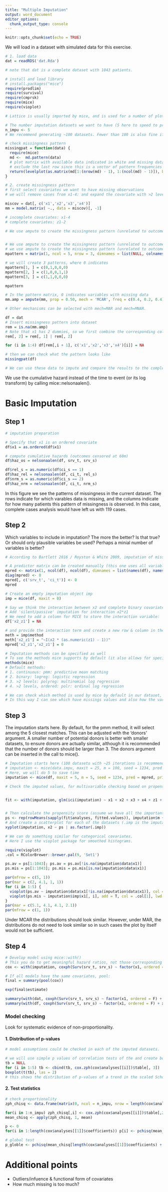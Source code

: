 ```yaml
---
title: "Multiple Imputation"
output: word_document
editor_options: 
  chunk_output_type: console
---
```


```r
knitr::opts_chunk$set(echo = TRUE)
```


We will load in a dataset with simulated data for this exercise.  
``` r
# 1. load data
dat = readRDS('dat.Rda')

# note that dat is a complete dataset with 1043 patients. 

```

``` r
# install and load library
# install.packages("mice")
require(prodlim)
require(survival)
require(cmprsk)
require(mice)
require(vioplot)

# Lattice is usually imported by mice, and is used for a number of plotting functions

# The number imputation datasets we want to have (5 here to speed to process up)
n_impu <- 5
# We recommend generating ~100 datasets. Fewer than 100 is also fine if it has no impact on the covariates
```

``` r
# check missingness pattern
missingpat = function(data) {
  require(mice)
  md <-  md.pattern(data)
  # plot matrix with available data indicated in white and missing data in black 
  # exclude the last row since this is a vector of pattern frequencies
  return(levelplot(as.matrix(md[1:(nrow(md) - 1), 1:(ncol(md) - 1)]), border = 'black', colorkey = F, col.regions = gray(0:1), scales = list(x = list(rot = 90)), xlab = 'N observations in pattern'))
}
```

```r

# 2. create missingness pattern
# first select covariates we want to have missing observations
# we will remove cases from x1-4: and expand the covariate with >2 levels.

miscov = dat[, c('x1','x2','x3','x4')]
mm = model.matrix( ~., data = miscov)[, -1]

# incomplete covariates: x1-4
# complete covariates: z1-2

# We use ampute to create the missingness pattern (unrelated to outcomes).


# We use ampute to create the missingness pattern (unrelated to outcomes).
# we use ampute to create the missingness pattern (unrelated to outcomes)
mpattern = matrix(1, ncol = 5, nrow = 3, dimnames = list(NULL, colnames(mm)))

# we will create 3 patterns, where 0 indicates  
mpattern[1, ] = c(0,1,0,0,0)
mpattern[2, ] = c(1,0,0,1,1)
mpattern[3, ] = c(1,1,0,0,0)

mpattern

# In the pattern matrix, 0 indicates variables with missing data
mm.amp = ampute(mm, prop = 0.50, mech = 'MCAR', freq = c(0.4, 0.2, 0.4), patterns = mpattern)$amp

# Other mechanisms can be selected with mech=MAR and mech=MNAR. 

df = dat
# Insert missingness pattern into dataset
rem = is.na(mm.amp)
# Note that x1 has 2 dummies, so we first combine the corresponding columns:
rem[, 2] = rem[, 1] | rem[, 2]

for (i in 1:4) df[rem[,i + 1], c('x1','x2','x3','x4')[i]] = NA

# then we can check what the pattern looks like
missingpat(df)

# We can use these data to impute and compare the results to the complete dataset

```

We use the cumulative hazard instead of the time to event (or its log transform) by calling mice::nelsonaalen().  

# Basic Imputation

## Step 1

``` r

# imputation preparation

# Specify that x1 is an ordered covariate
df$x1 = as.ordered(df$x1)

# compute cumulative hazards (outcomes censored at 60m)
df$haz_os = nelsonaalen(df, srv_t, srv_s)

df$rel_s = as.numeric(df$ci_s == 1)
df$haz_rel = nelsonaalen(df, ci_t, rel_s)
df$nrm_s = as.numeric(df$ci_s == 2)
df$haz_nrm = nelsonaalen(df, ci_t, nrm_s)

```

In this figure we see the patterns of missingness in the current dataset. The rows indicate for which varables data is missing, and the columns indicate for how many patients this pattern of missingness is observed. In this case, complete cases analysis would have left us with 119 cases.   

## Step 2

Which variables to include in imputation? The more the better? Is that true? Or should only plausible variables be used? Perhaps a minial number of variables is better?

``` r

# According to Bartlett 2016 / Royston & White 2009, imputation of missing data is done conditional on the complete covariates, and better results are obtained with interactions between cumulative hazard and complete covariates.  

# A predictor matrix can be created manually (this one uses all variables to impute all variables (except time)):
mpred <- matrix(1, ncol(df), ncol(df), dimnames = list(names(df), names(df)))
diag(mpred) <- 0
mpred[, c('srv_t', 'ci_t')] <- 0
mpred

# Create an empty imputation object imp
imp = mice(df, maxit = 0)

# Say we think the interaction between x2 and complete binary covariate z1:
# Add 'silent/passive' imputation for interaction x2*z1
# We need to add a column for MICE to store the interaction variable:
df['x2_z1'] = NA

# and provide the interaction term and create a new row & column in the predictor matrix corresponding to the interaction term. 
meth = imp$method
meth['x2_z1'] = "~I(x2 * (as.numeric(z1) - 1))"
mpred['x2_z1','x2_z1'] = 0

# Imputation methods can be specified as well
# To see the methods mice supports by default (it also allows for specifying custom functions but this is typically sufficient):
methods(mice)
# Default methods:
# 1. continuous: pmm: predictive mean matching
# 2. binary: logreg: logistic regression
# 3. >2 levels: polyreg: multinomial log regression
# 4. >2 levels, ordered: polr: ordinal log regression

# We can check which method is used by mice by default in our dataset, and change it if you want
# In this way I can see which have missings values and also how the variabels are stored; "" means that that variable won't be imputed

```

## Step 3

The imputation starts here. By default, for the pmm method, it will select among the 5 closest matches. This can be adjusted with the 'donors' argument. A smaller number of potential donors is better with smaller datasets, to ensure donors are actually similar, although it is recommended that the number of donors should be larger than 3. The donors argument can be inserted in the call to mice().  

``` r

# Imputation starts here (100 datasets with ~25 iterations is recommended)
# imputation <- mice(data.impu, maxit = 25, m = 100, seed = 1234, pred = pred, meth = meth, print = T)
# Here, we will do 5 to save time  
imputation <- mice(df, maxit = 5, m = 5, seed = 1234, pred = mpred, print = T)

```

``` r

# Check the imputed values, for multivariable checking based on propensity scores


fit <- with(imputation, glm(ici(imputation) ~ x1 + x2 + x3 + x4 + z1 + z2 + srv_s + rel_s + nrm_s + haz_os + haz_rel + haz_nrm))


# Then calculate the propensity score (assume we have all the important variables in)
ps <- rep(rowMeans(sapply(fit$analyses, fitted.values)), imputation$m + 1)
# And create a scatterplot for each of the datasets (.imp is the imputation dataset indicator)x
xyplot(imputation, x2 ~ ps | as.factor(.imp))

# We can do something similar for categorical covariates.
# Here I use the vioplot package for smoothed histograms.

require(vioplot)
.col = RColorBrewer::brewer.pal(9, 'Set1')

ps.av = ps[1:1043]; ps.av = ps.av[!is.na(imputation$data$x1)]
ps.mis = ps[1:1043]; ps.mis = ps.mis[is.na(imputation$data$x1)]

par(mfrow = c(5, 1))
par(mar = c(2, 4.1, 1, 1))
for (i in 1:5) {
  vioplot(ps.av ~ imputation$data$x1[!is.na(imputation$data$x1)], col = .col[2], lwd = 2, side = 'left', horizontal = F)
  vioplot(ps.mis ~ imputation$imp$x1[, i], add = T, col = .col[1], lwd = 2, side = 'right', horizontal = F)
}
par(mar = c(5.1, 4.1, 4.1, 2.1))
par(mfrow = c(1, 1))

```


Under MCAR the distributions should look similar. However, under MAR, the distributions do not need to look similar so in such cases the plot by itself would not be sufficient. 

## Step 4
``` r

# Develop model using mice::with()
# This you do to get meaningful hazard ratios, not those corresponding to the linear/quadratic/cubic terms which are given for ordered covariates.
cox <- with(imputation, coxph(Surv(srv_t, srv_s) ~ factor(x1, ordered = F) + x2 + x3 + z1 + z2))

# If all models have the same covariates, pool:
final = summary(pool(cox))

exp(final$estimate)

summary(with(dat, coxph(Surv(srv_t, srv_s) ~ factor(x1, ordered = F) + x2 + x3 + z1 + z2)))
summary(with(df, coxph(Surv(srv_t, srv_s) ~ factor(x1, ordered = F) + x2 + x3 + z1 + z2)))

```

### Model checking

Look for systematic evidence of non-proportionality.

#### 1. Distribution of p-values
``` r
# model assumptions could be checked in each of the imputed datasets. 

# we will use simple p values of correlation tests of the and create boxplots because visual evaluation of each of the models would be too much
tb = NULL
for (i in 1:5) tb <- cbind(tb, cox.zph(cox$analyses[[i]])$table[, 3])
boxplot(t(tb), las = 2)
# this shows the distribution of p-values of a trend in the scaled Schoenfeld residuals for each of the included dummy variables, and gives an indication of potential NP issues in your models. 

```

#### 2. Test statistics 
``` r
# check proportionality
zph_chisq <- data.frame(matrix(0, ncol = n_impu, nrow = length(cox$analyses[[1]]$coefficients)+1))

for(i in 1:n_impu) zph_chisq[,i] <- cox.zph(cox$analyses[[i]])$table[,2]
mean_chisq <- apply(zph_chisq, 1, mean)

p <- 0
for(i in 1:length(cox$analyses[[1]]$coefficients)) p[i] <- pchisq(mean_chisq[i], df = 1, lower.tail = F)

# global test
p_globle <- pchisq(mean_chisq[length(cox$analyses[[1]]$coefficients) + 1], df = length(cox$analyses[[1]]), lower.tail = F)
```

# Additional points

 - Outliers/infuence & functional form of covariates  
 - How much missing is too much?